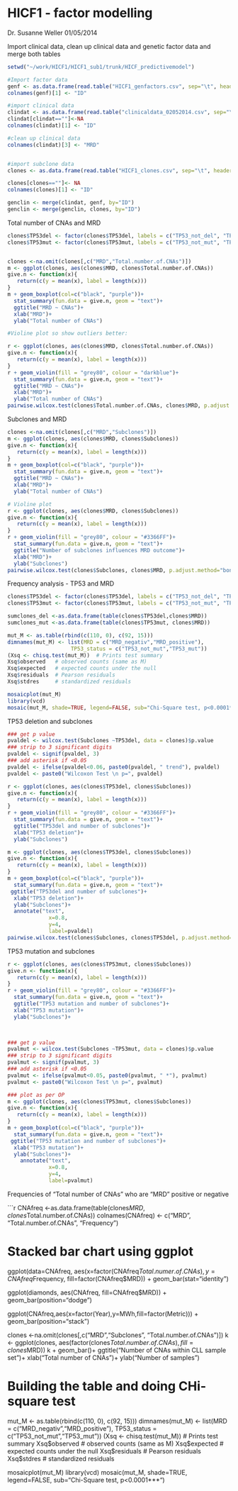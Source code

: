 HICF1 - factor modelling
========================================================

Dr. Susanne Weller 
01/05/2014

Import clinical data, clean up clinical data and genetic factor data and merge both tables

```r
setwd("~/work/HICF1/HICF1_sub1/trunk/HICF_predictivemodel")

#Import factor data
genf <- as.data.frame(read.table("HICF1_genfactors.csv", sep="\t", header=TRUE, quote=""))
colnames(genf)[1] <- "ID"

#import clinical data
clindat <- as.data.frame(read.table("clinicaldata_02052014.csv", sep="\t", header=TRUE, quote=""))
clindat[clindat==""]<-NA
colnames(clindat)[1] <- "ID"

#clean up clinical data
colnames(clindat)[3] <- "MRD"


#import subclone data
clones <- as.data.frame(read.table("HICF1_clones.csv", sep="\t", header=TRUE, quote="",na.strings=c("", "NA")))

clones[clones==""]<- NA
colnames(clones)[1] <- "ID"

genclin <- merge(clindat, genf, by="ID")
genclin <- merge(genclin, clones, by="ID")
```


Total number of CNAs and MRD

```r
clones$TP53del <- factor(clones$TP53del, labels = c("TP53_not_del", "TP53_del"))
clones$TP53mut <- factor(clones$TP53mut, labels = c("TP53_not_mut", "TP53_mut"))


clones <-na.omit(clones[,c("MRD","Total.number.of.CNAs")])
m <- ggplot(clones, aes(clones$MRD, clones$Total.number.of.CNAs))
give.n <- function(x){
   return(c(y = mean(x), label = length(x)))
}
m + geom_boxplot(col=c("black", "purple"))+
  stat_summary(fun.data = give.n, geom = "text")+
  ggtitle("MRD ~ CNAs")+
  xlab("MRD")+
  ylab("Total number of CNAs")

#Violine plot so show outliers better:

r <- ggplot(clones, aes(clones$MRD, clones$Total.number.of.CNAs))
give.n <- function(x){
   return(c(y = mean(x), label = length(x)))
}
r + geom_violin(fill = "grey80", colour = "darkblue")+
  stat_summary(fun.data = give.n, geom = "text")+
  ggtitle("MRD ~ CNAs")+
  xlab("MRD")+
  ylab("Total number of CNAs")
pairwise.wilcox.test(clones$Total.number.of.CNAs, clones$MRD, p.adjust.method="bonferroni", paired = FALSE)
```

Subclones and MRD
```r

clones <-na.omit(clones[,c("MRD","Subclones")])
m <- ggplot(clones, aes(clones$MRD, clones$Subclones))
give.n <- function(x){
   return(c(y = mean(x), label = length(x)))
}
m + geom_boxplot(col=c("black", "purple"))+
  stat_summary(fun.data = give.n, geom = "text")+
  ggtitle("MRD ~ CNAs")+
  xlab("MRD")+
  ylab("Total number of CNAs")

# Violine plot
r <- ggplot(clones, aes(clones$MRD, clones$Subclones))
give.n <- function(x){
   return(c(y = mean(x), label = length(x)))
}
r + geom_violin(fill = "grey80", colour = "#3366FF")+
  stat_summary(fun.data = give.n, geom = "text")+
  ggtitle("Number of subclones influences MRD outcome")+
  xlab("MRD")+
  ylab("Subclones")
pairwise.wilcox.test(clones$Subclones, clones$MRD, p.adjust.method="bonferroni", paired = FALSE)

```

Frequency analysis - TP53 and MRD
```r
clones$TP53del <- factor(clones$TP53del, labels = c("TP53_not_del", "TP53_del"))
clones$TP53mut <- factor(clones$TP53mut, labels = c("TP53_not_mut", "TP53_mut"))

sumclones_del <-as.data.frame(table(clones$TP53del,clones$MRD))
sumclones_mut <-as.data.frame(table(clones$TP53mut, clones$MRD))

mut_M <- as.table(rbind(c(110, 0), c(92, 15)))
dimnames(mut_M) <- list(MRD = c("MRD_negativ","MRD_positive"),
                    TP53_status = c("TP53_not_mut","TP53_mut"))
(Xsq <- chisq.test(mut_M))  # Prints test summary
Xsq$observed   # observed counts (same as M)
Xsq$expected   # expected counts under the null
Xsq$residuals  # Pearson residuals
Xsq$stdres     # standardized residuals

mosaicplot(mut_M)
library(vcd)
mosaic(mut_M, shade=TRUE, legend=FALSE, sub="Chi-Square test, p<0.0001***")
```

TP53 deletion and subclones

```r
### get p value
pvaldel <- wilcox.test(Subclones ~TP53del, data = clones)$p.value
### strip to 3 significant digits
pvaldel <- signif(pvaldel, 3)
### add asterisk if <0.05
pvaldel <- ifelse(pvaldel<0.06, paste0(pvaldel, " trend"), pvaldel)
pvaldel <- paste0("Wilcoxon Test \n p=", pvaldel)

r <- ggplot(clones, aes(clones$TP53del, clones$Subclones))
give.n <- function(x){
   return(c(y = mean(x), label = length(x)))
}
r + geom_violin(fill = "grey80", colour = "#3366FF")+
  stat_summary(fun.data = give.n, geom = "text")+
  ggtitle("TP53del and number of subclones")+
  xlab("TP53 deletion")+
  ylab("Subclones")

m <- ggplot(clones, aes(clones$TP53del, clones$Subclones))
give.n <- function(x){
   return(c(y = mean(x), label = length(x)))
}
m + geom_boxplot(col=c("black", "purple"))+
  stat_summary(fun.data = give.n, geom = "text")+
 ggtitle("TP53del and number of subclones")+
  xlab("TP53 deletion")+
  ylab("Subclones")+
  annotate("text",
             x=0.8,
             y=4,
             label=pvaldel)
pairwise.wilcox.test(clones$Subclones, clones$TP53del, p.adjust.method="bonferroni", paired = FALSE)
```
TP53 mutation and subclones
```r
r <- ggplot(clones, aes(clones$TP53mut, clones$Subclones))
give.n <- function(x){
   return(c(y = mean(x), label = length(x)))
}
r + geom_violin(fill = "grey80", colour = "#3366FF")+
  stat_summary(fun.data = give.n, geom = "text")+
  ggtitle("TP53 mutation and number of subclones")+
  xlab("TP53 mutation")+
  ylab("Subclones")+
 


### get p value
pvalmut <- wilcox.test(Subclones ~TP53mut, data = clones)$p.value
### strip to 3 significant digits
pvalmut <- signif(pvalmut, 3)
### add asterisk if <0.05
pvalmut <- ifelse(pvalmut<0.05, paste0(pvalmut, " *"), pvalmut)
pvalmut <- paste0("Wilcoxon Test \n p=", pvalmut)

### plot as per OP
m <- ggplot(clones, aes(clones$TP53mut, clones$Subclones))
give.n <- function(x){
   return(c(y = mean(x), label = length(x)))
}
m + geom_boxplot(col=c("black", "purple"))+
  stat_summary(fun.data = give.n, geom = "text")+
 ggtitle("TP53 mutation and number of subclones")+
  xlab("TP53 mutation")+
  ylab("Subclones")+
    annotate("text",
             x=0.8,
             y=4,
             label=pvalmut)


```
Frequencies of "Total number of CNAs" who are "MRD" positive or negative

```r


CNAfreq <-as.data.frame(table(clones$MRD,clones$Total.number.of.CNAs))
colnames(CNAfreq) <- c("MRD", "Total.number.of.CNAs", "Frequency")

# Stacked bar chart using ggplot
ggplot(data=CNAfreq, aes(x=factor(CNAfreq$Total.numer.of.CNAs), y=CNAfreq$Frequency, fill=factor(CNAfreq$MRD)) + geom_bar(stat="identity")

ggplot(diamonds, aes(CNAfreq, fill=CNAfreq$MRD)) + geom_bar(position="dodge")
       
ggplot(CNAfreq,aes(x=factor(Year),y=MWh,fill=factor(Metric))) + geom_bar(position="stack")

clones <-na.omit(clones[,c("MRD","Subclones", "Total.number.of.CNAs")])
k <- ggplot(clones, aes(factor(clones$Total.number.of.CNAs), fill=clones$MRD))
k + geom_bar()+
ggtitle("Number of CNAs within CLL sample set")+
  xlab("Total number of CNAs")+
  ylab("Number of samples")



# Building the table and doing CHi-square test
mut_M <- as.table(rbind(c(110, 0), c(92, 15)))
dimnames(mut_M) <- list(MRD = c("MRD_negativ","MRD_positive"),
                    TP53_status = c("TP53_not_mut","TP53_mut"))
(Xsq <- chisq.test(mut_M))  # Prints test summary
Xsq$observed   # observed counts (same as M)
Xsq$expected   # expected counts under the null
Xsq$residuals  # Pearson residuals
Xsq$stdres     # standardized residuals

mosaicplot(mut_M)
library(vcd)
mosaic(mut_M, shade=TRUE, legend=FALSE, sub="Chi-Square test, p<0.0001***")

